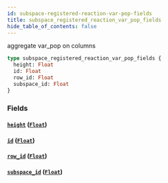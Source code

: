 ```yaml
---
id: subspace-registered-reaction-var-pop-fields
title: subspace_registered_reaction_var_pop_fields
hide_table_of_contents: false
---
```


aggregate var_pop on columns

```graphql
type subspace_registered_reaction_var_pop_fields {
  height: Float
  id: Float
  row_id: Float
  subspace_id: Float
}
```

### Fields

#### [`height`](#) ([`Float`](/07-graphql/scalars/float))

#### [`id`](#) ([`Float`](/07-graphql/scalars/float))

#### [`row_id`](#) ([`Float`](/07-graphql/scalars/float))

#### [`subspace_id`](#) ([`Float`](/07-graphql/scalars/float))
